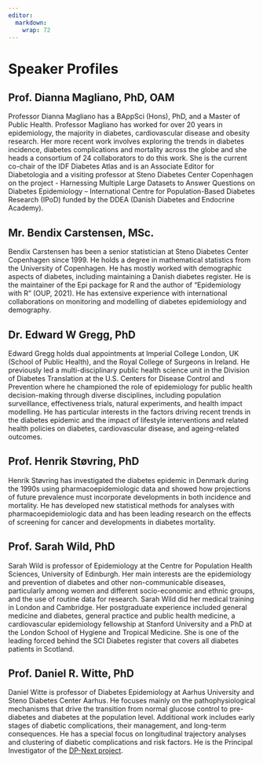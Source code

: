 ```yaml
---
editor: 
  markdown: 
    wrap: 72
---
```


# Speaker Profiles

## Prof. Dianna Magliano, PhD, OAM {#sec-Magliano}

Professor Dianna Magliano has a BAppSci (Hons), PhD, and a Master of
Public Health. Professor Magliano has worked for over 20 years in
epidemiology, the majority in diabetes, cardiovascular disease and
obesity research. Her more recent work involves exploring the trends in
diabetes incidence, diabetes complications and mortality across the
globe and she heads a consortium of 24 collaborators to do this work.
She is the current co-chair of the IDF Diabetes Atlas and is an
Associate Editor for Diabetologia and a visiting professor at Steno
Diabetes Center Copenhagen on the project - Harnessing Multiple Large
Datasets to Answer Questions on Diabetes Epidemiology – International
Centre for Population-Based Diabetes Research (IPoD) funded by the DDEA
(Danish Diabetes and Endocrine Academy).

## Mr. Bendix Carstensen, MSc. {#sec-Carstensen}

Bendix Carstensen has been a senior statistician at Steno Diabetes
Center Copenhagen since 1999. He holds a degree in mathematical
statistics from the University of Copenhagen. He has mostly worked with
demographic aspects of diabetes, including maintaining a Danish diabetes
register. He is the maintainer of the Epi package for R and the author
of "Epidemiology with R" (OUP, 2021). He has extensive experience with
international collaborations on monitoring and modelling of diabetes
epidemiology and demography.

## Dr. Edward W Gregg, PhD {#sec-Gregg}

Edward Gregg holds dual appointments at Imperial College London, UK
(School of Public Health), and the Royal College of Surgeons in Ireland.
He previously led a multi-disciplinary public health science unit in the
Division of Diabetes Translation at the U.S. Centers for Disease Control
and Prevention where he championed the role of epidemiology for public
health decision-making through diverse disciplines, including population
surveillance, effectiveness trials, natural experiments, and health
impact modelling. He has particular interests in the factors driving
recent trends in the diabetes epidemic and the impact of lifestyle
interventions and related health policies on diabetes, cardiovascular
disease, and ageing-related outcomes.

## Prof. Henrik Støvring, PhD {#sec-Støvring}

Henrik Støvring has investigated the diabetes epidemic in Denmark during
the 1990s using pharmacoepidemiologic data and showed how projections of
future prevalence must incorporate developments in both incidence and
mortality. He has developed new statistical methods for analyses with
pharmacoepidemiologic data and has been leading research on the effects
of screening for cancer and developments in diabetes mortality.

## Prof. Sarah Wild, PhD {#sec-Wild}

Sarah Wild is professor of Epidemiology at the Centre for Population
Health Sciences, University of Edinburgh. Her main interests are the
epidemiology and prevention of diabetes and other non-communicable
diseases, particularly among women and different socio-economic and
ethnic groups, and the use of routine data for research. Sarah Wild did
her medical training in London and Cambridge. Her postgraduate
experience included general medicine and diabetes, general practice and
public health medicine, a cardiovascular epidemiology fellowship at
Stanford University and a PhD at the London School of Hygiene and
Tropical Medicine. She is one of the leading forced behind the SCI
Diabetes register that covers all diabetes patients in Scotland.

## Prof. Daniel R. Witte, PhD {#sec-Witte}

Daniel Witte is professor of Diabetes Epidemiology at Aarhus University
and Steno Diabetes Center Aarhus. He focuses mainly on the
pathophysiological mechanisms that drive the transition from normal
glucose control to pre-diabetes and diabetes at the population level.
Additional work includes early stages of diabetic complications, their
management, and long-term consequences. He has a special focus on
longitudinal trajectory analyses and clustering of diabetic
complications and risk factors. He is the Principal Investigator of the
[DP-Next project](https://dp-next.github.io/).
